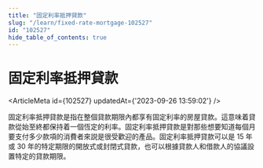 ```yaml
---
title: "固定利率抵押貸款"
slug: "/learn/fixed-rate-mortgage-102527"
id: "102527"
hide_table_of_contents: true
---
```



# 固定利率抵押貸款

<ArticleMeta id={102527} updatedAt={'2023-09-26 13:59:02'} />
<div className='border-solid border-b border-t-0 my-4 border-[var(--ifm-color-gray-300)]' />

固定利率抵押貸款是指在整個貸款期限內都享有固定利率的房屋貸款。這意味着貸款從始至終都保持着一個恆定的利率。固定利率抵押貸款是對那些想要知道每個月要支付多少款項的消費者來説是很受歡迎的產品。固定利率抵押貸款可以是 15 年或 30 年的特定期限的開放式或封閉式貸款，也可以根據貸款人和借款人的協議設置特定的貸款期限。

